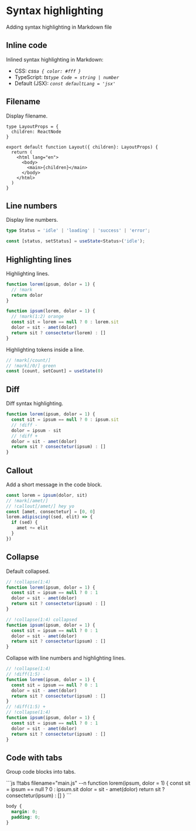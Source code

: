 # Syntax highlighting

Adding syntax highlighting in Markdown file

## Inline code

Inlined syntax highlighting in Markdown:

- CSS: _css`a { color: #fff }`_
- TypeScript: _ts`type Code = string | number`_
- Default (JSX):  _`const defaultLang = 'jsx'`_

## Filename

Display filename.

```tsx filename="app/layout.tsx"
type LayoutProps = {
  children: ReactNode
}

export default function Layout({ children}: LayoutProps) {
  return (
    <html lang="en">
      <body>
        <main>{children}</main>
      </body>
    </html>
  )
}
```

## Line numbers

Display line numbers.

```ts --n
type Status = 'idle' | 'loading' | 'success' | 'error';

const [status, setStatus] = useState<Status>('idle');
```

## Highlighting lines

Highlighting lines.

```js
function lorem(ipsum, dolor = 1) {
  // !mark
  return dolor
}

function ipsum(lorem, dolor = 1) {
  // !mark(1:2) orange
  const sit = lorem == null ? 0 : lorem.sit
  dolor = sit - amet(dolor)
  return sit ? consectetur(lorem) : []
}
```

Highlighting tokens inside a line.

```ts
// !mark[/count/]
// !mark[/0/] green
const [count, setCount] = useState(0)
```

## Diff

Diff syntax highlighting.

```js
function lorem(ipsum, dolor = 1) {
  const sit = ipsum == null ? 0 : ipsum.sit
  // !diff -
  dolor = ipsum - sit
  // !diff +
  dolor = sit - amet(dolor)
  return sit ? consectetur(ipsum) : []
}
```

## Callout

Add a short message in the code block.

```js
const lorem = ipsum(dolor, sit)
// !mark[/amet/]
// !callout[/amet/] hey yo
const [amet, consectetur] = [0, 0]
lorem.adipiscing((sed, elit) => {
  if (sed) {
    amet += elit
  }
})
```

## Collapse

Default collapsed.

```js
// !collapse(1:4)
function lorem(ipsum, dolor = 1) {
  const sit = ipsum == null ? 0 : 1
  dolor = sit - amet(dolor)
  return sit ? consectetur(ipsum) : []
}

// !collapse(1:4) collapsed
function ipsum(ipsum, dolor = 1) {
  const sit = ipsum == null ? 0 : 1
  dolor = sit - amet(dolor)
  return sit ? consectetur(ipsum) : []
}
```

Collapse with line numbers and highlighting lines.

```js --n
// !collapse(1:4)
// !diff(1:5) -
function lorem(ipsum, dolor = 1) {
  const sit = ipsum == null ? 0 : 1
  dolor = sit - amet(dolor)
  return sit ? consectetur(ipsum) : []
}
// !diff(1:5) +
// !collapse(1:4)
function ipsum(ipsum, dolor = 1) {
  const sit = ipsum == null ? 0 : 1
  dolor = sit - amet(dolor)
  return sit ? consectetur(ipsum) : []
}
```

## Code with tabs

Group code blocks into tabs.

<CodeWithTabs>
```js !!tabs filename="main.js" --n
function lorem(ipsum, dolor = 1) {
  const sit = ipsum == null ? 0 : ipsum.sit
  dolor = sit - amet(dolor)
  return sit ? consectetur(ipsum) : []
}
```

```css !!tabs filename="styles.css" --n
body {
  margin: 0;
  padding: 0;
}
```
</CodeWithTabs>
